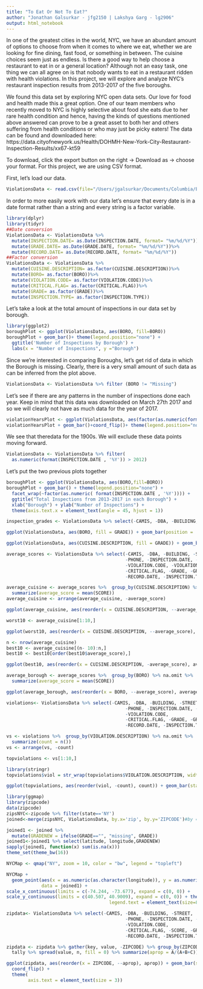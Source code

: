 ```yaml
---
title: "To Eat Or Not To Eat?"
author: "Jonathan Galsurkar - jfg2150 | Lakshya Garg - lg2906"
output: html_notebook
---
```


In one of the greatest cities in the world, NYC, we have an abundant amount of options to choose from when it comes to where we eat, whether we are looking for fine dining, fast food, or something in between. The cuisine choices seem just as endless. Is there a good way to help choose a restaurant to eat in or a general location? Although not an easy task, one thing we can all agree on is that nobody wants to eat in a restaurant ridden with health violations. In this project, we will explore and analyze NYC’s restaurant inspection results from 2013-2017 of the five boroughs.

We found this data set by exploring NYC open data sets. Our love for food and health made this a great option. One of our team members who recently moved to NYC is highly selective about food she eats due to her rare health condition and hence, having the kinds of questions mentioned above answered can prove to be a great asset to both her and others suffering from health conditions or who may just be picky eaters! The data can be found and downloaded here: https://data.cityofnewyork.us/Health/DOHMH-New-York-City-Restaurant-Inspection-Results/xx67-kt59

To download, click the export button on the right -> Download as -> choose your format. For this project, we are using CSV format.

First, let's load our data.
```r
ViolationsData <- read.csv(file="/Users/jgalsurkar/Documents/Columbia/EDAV/ToEatOrNotToEat/inspection.csv", header=TRUE, sep=",",as.is=TRUE)
```

In order to more easily work with our data let's ensure that every date is in a date format rather than a string and every string is a factor variable.
```r
library(dplyr)
library(tidyr)
##Date conversion
ViolationsData <- ViolationsData %>%
  mutate(INSPECTION.DATE= as.Date(INSPECTION.DATE, format= "%m/%d/%Y"))%>%
  mutate(GRADE.DATE= as.Date(GRADE.DATE, format= "%m/%d/%Y"))%>%
  mutate(RECORD.DATE= as.Date(RECORD.DATE, format= "%m/%d/%Y"))
##Factor conversion
ViolationsData <- ViolationsData %>%
  mutate(CUISINE.DESCRIPTION= as.factor(CUISINE.DESCRIPTION))%>%
  mutate(BORO= as.factor(BORO))%>%
  mutate(VIOLATION.CODE= as.factor(VIOLATION.CODE))%>%
  mutate(CRITICAL.FLAG= as.factor(CRITICAL.FLAG))%>%
  mutate(GRADE= as.factor(GRADE))%>%
  mutate(INSPECTION.TYPE= as.factor(INSPECTION.TYPE))
```

Let's take a look at the total amount of inspections in our data set by borough.
```r
library(ggplot2)
boroughPlot <- ggplot(ViolationsData, aes(BORO, fill=BORO))
boroughPlot + geom_bar()+ theme(legend.position="none") +
  ggtitle('Number of Inspections by Borough') + 
  labs(x = "Number of Inspections", y ="Borough")
```
Since we're interested in comparing Boroughs, let's get rid of data in which the Borough is missing. Clearly, there is a very small amount of such data as can be inferred from the plot above.

```r
ViolationsData <- ViolationsData %>% filter (BORO != "Missing")
```

Let's see if there are any patterns in the number of inspections done each year. Keep in mind that this data was downloaded on March 27th 2017 and so we will clearly not have as much data for the year of 2017.
```r
violationYearsPlot <- ggplot(ViolationsData, aes(factor(as.numeric(format(INSPECTION.DATE , '%Y'))), fill="Red"))
violationYearsPlot + geom_bar()+coord_flip()+ theme(legend.position="none") +xlab("Inspection Year")+ylab("Inspection Counts") + ggtitle("Number of Inspections by Year")
```
We see that theredata for the 1900s. We will exclude these data points moving forward.

```r
ViolationsData <- ViolationsData %>% filter(
  as.numeric(format(INSPECTION.DATE , '%Y')) > 2012)
```

Let's put the two previous plots together
```r
boroughPlot <- ggplot(ViolationsData, aes(BORO,fill=BORO))
boroughPlot + geom_bar() + theme(legend.position="none") + 
  facet_wrap(~factor(as.numeric( format(INSPECTION.DATE , '%Y')))) + 
  ggtitle("Total Inspections from 2013-2017 in each Borough") +
  xlab("Borough") + ylab("Number of Inspections") +
  theme(axis.text.x = element_text(angle = 45, hjust = 1))
```

```r
inspection_grades <- ViolationsData %>% select(-CAMIS, -DBA, -BUILDING, -STREET, -ZIPCODE, -PHONE, -INSPECTION.DATE, -ACTION, -VIOLATION.CODE, -VIOLATION.DESCRIPTION, -CRITICAL.FLAG, -SCORE, -GRADE.DATE, -RECORD.DATE, -INSPECTION.TYPE)

ggplot(ViolationsData, aes(BORO, fill = GRADE)) + geom_bar(position = 'dodge') 

```

```r
ggplot(ViolationsData, aes(CUISINE.DESCRIPTION, fill = GRADE)) + geom_bar() + coord_flip()
```

```r
average_scores <- ViolationsData %>% select(-CAMIS, -DBA, -BUILDING, -STREET, -ZIPCODE, 
                                            -PHONE, -INSPECTION.DATE, -ACTION, 
                                            -VIOLATION.CODE, -VIOLATION.DESCRIPTION, 
                                            -CRITICAL.FLAG, -GRADE, -GRADE.DATE, 
                                            -RECORD.DATE, -INSPECTION.TYPE)

average_cuisine <- average_scores %>%  group_by(CUISINE.DESCRIPTION) %>% na.omit %>%
  summarize(average_score = mean(SCORE))
average_cuisine <- arrange(average_cuisine, -average_score)

ggplot(average_cuisine, aes(reorder(x = CUISINE.DESCRIPTION, --average_score), average_score, fill = CUISINE.DESCRIPTION)) + geom_bar(stat='identity') + coord_flip() + theme(legend.position = 'none')
```

```r
worst10 <- average_cuisine[1:10,]

ggplot(worst10, aes(reorder(x = CUISINE.DESCRIPTION, --average_score), average_score, fill = CUISINE.DESCRIPTION)) + geom_bar(stat='identity') + coord_flip() + theme(legend.position = 'none')
```

```r
n <- nrow(average_cuisine)
best10 <- average_cuisine[(n- 10):n,]
best10 <- best10[order(best10$average_score),]

ggplot(best10, aes(reorder(x = CUISINE.DESCRIPTION, -average_score), average_score, fill = CUISINE.DESCRIPTION)) + geom_bar(stat='identity') + coord_flip() + theme(legend.position = 'none')
```

```r
average_borough <- average_scores %>%  group_by(BORO) %>% na.omit %>%
  summarize(average_score = mean(SCORE))

ggplot(average_borough, aes(reorder(x = BORO, --average_score), average_score, fill = BORO)) + geom_bar(stat='identity') + theme(legend.position = 'none')
```





```r

violations<- ViolationsData %>% select(-CAMIS, -DBA, -BUILDING, -STREET, -ZIPCODE, 
                                            -PHONE, -INSPECTION.DATE, -ACTION, 
                                            -VIOLATION.CODE, 
                                            -CRITICAL.FLAG, -GRADE, -GRADE.DATE, 
                                            -RECORD.DATE, -INSPECTION.TYPE)

vs <- violations %>%  group_by(VIOLATION.DESCRIPTION) %>% na.omit %>%
  summarize(count = n())
vs <- arrange(vs, -count)

topviolations <- vs[1:10,]

library(stringr)
topviolations$viol = str_wrap(topviolations$VIOLATION.DESCRIPTION, width = 15)

ggplot(topviolations, aes(reorder(viol, -count), count)) + geom_bar(stat='identity') + theme(legend.position = 'none')
```

```r
library(ggmap)
library(zipcode)
data(zipcode)
zipsNYC<-zipcode %>% filter(state=='NY')
joined<-merge(zipsNYC, ViolationsData, by.x='zip', by.y='ZIPCODE')#by = c('zip' = 'ZIPCODE'))

joined1 <- joined %>% 
  mutate(GRADENEW = ifelse(GRADE=="", "missing", GRADE))
joined1<-joined1 %>% select(latitude, longitude,GRADENEW)
sapply(joined1, function(x) sum(is.na(x)))
theme_set(theme_bw(16))

NYCMap <- qmap("NY", zoom = 10, color = "bw", legend = "topleft")

NYCMap +
  geom_point(aes(x = as.numeric(as.character(longitude)), y = as.numeric(as.character(latitude)), colour = GRADENEW),
             data = joined1) +
scale_x_continuous(limits = c(-74.244, -73.677), expand = c(0, 0)) +
scale_y_continuous(limits = c(40.507, 40.9009), expand = c(0, 0)) + theme(legend.position="right", legend.title = element_text(size=10),
                                      legend.text = element_text(size=8))
```

```r
zipdata<- ViolationsData %>% select(-CAMIS, -DBA, -BUILDING, -STREET, 
                                            -PHONE, -INSPECTION.DATE, -ACTION, 
                                            -VIOLATION.CODE, 
                                            -CRITICAL.FLAG, -SCORE, -GRADE.DATE, 
                                            -RECORD.DATE, -INSPECTION.TYPE, -VIOLATION.DESCRIPTION, -CUISINE.DESCRIPTION, -BORO) %>% na.omit()

zipdata <- zipdata %>% gather(key, value, -ZIPCODE) %>% group_by(ZIPCODE, key, value) %>%
  tally %>% spread(value, n, fill = 0) %>% summarize(aprop = A/(A+B+C))

ggplot(zipdata, aes(reorder(x = ZIPCODE, --aprop), aprop)) + geom_bar(stat='identity') + 
  coord_flip() +
  theme( 
        axis.text = element_text(size = 3))
```

```r

```

```r

```

```r

```

```r

```

```r

```

```r

```

```r

```


